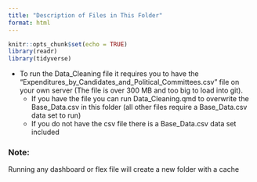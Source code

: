 ```yaml
---
title: "Description of Files in This Folder"
format: html
---
```


```r
knitr::opts_chunk$set(echo = TRUE)
library(readr)
library(tidyverse)
```
* To run the Data_Cleaning file it requires you to have the "Expenditures_by_Candidates_and_Political_Committees.csv" file on your own server (The file is over 300 MB and too big to load into git).
    + If you have the file you can run Data_Cleaning.qmd to overwrite the Base_Data.csv in this folder (all other files require a Base_Data.csv data set to run)
    + If you do not have the csv file there is a Base_Data.csv data set included 

    
### Note:
Running any dashboard or flex file will create a new folder with a cache
    


    
